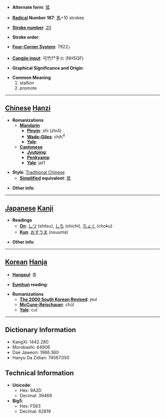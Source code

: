 * '''Alternate form''': [[骘]]

* '''[[Wiktionary:Chinese radical index| Radical]] Number 187''': [[Wiktionary:Chinese radical index 馬|馬]]+10 strokes

* '''[[Wiktionary:Chinese total strokes index|Stroke number]]''': [[Wiktionary:Chinese total strokes index 20|20]]

* '''Stroke order''': 

* '''[[Wiktionary:Chinese four corner index|Four-Corner System]]''': 7922<sub>7</sub>

* '''[[Wiktionary:Chinese Cangjie index|Cangjie input]]''': 弓竹尸手火 (NHSQF)

* '''Graphical Significance and Origin''': 

* '''Common Meaning'''
*#stallion
*# promote


----

== [[Chinese]] [[Hanzi]] ==

* '''Romanizations'''
** '''[[Mandarin]]'''
*** '''[[Pinyin]]''': zhì (zhi4)
*** '''[[Wade-Giles]]''': chih<sup>4</sup>
*** '''[[Yale]]''': 
** '''[[Cantonese]]'''
*** '''[[Jyutping]]''':
*** '''[[Penkyamp]]''': 
*** '''[[Yale]]''': jat1

* '''Style''': [[Traditional Chinese]] 
** '''[[Simplified Chinese|Simplified]] equivalent''': [[骘]]

* '''Other info''': 

----

== [[Japanese]] [[Kanji]] ==

* '''Readings'''
** '''[[On]]''': [[しつ]] (shitsu), [[しち]] (shichi), [[ちょく]] (choku)
** '''[[Kun]]''': [[おすうま]] (osuuma)

* '''Other info''':  

----

== [[Korean]] [[Hanja]] ==

* '''[[Hangeul]]''': 즐

* '''[[Eumhun]] reading''': 

* '''Romanizations'''
** '''[[The 2000 South Korean Revised Romanization|The 2000 South Korean Revised]]''': jeul
** '''[[McCune-Reischauer]]''': chŭl
** '''[[Yale]]''': cul

----

== Dictionary Information ==

* KangXi: 1442.280
* Morobashi: 44906
* Dae Jaweon: 1966.360
* Hanyu Da Zidian: 74567.050

== Technical Information ==

* '''Unicode''':
** Hex: 9A2D
** Decimal: 39469
* '''Big5''':
** Hex: F563
** Decimal: 62819